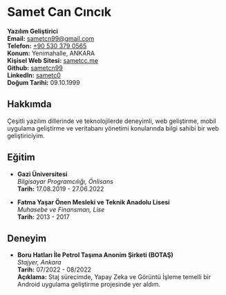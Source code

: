 
<Letter id="page-1">

# Samet Can Cıncık

**Yazılım Geliştirici**  
**Email:** sametcn99@gmail.com  
**Telefon:** [+90 530 379 0565](tel:+905303790565)  
**Konum:** Yenimahalle, ANKARA  
**Kişisel Web Sitesi:** [sametcc.me](https://sametcc.me)  
**Github:** [sametcn99](https://github.com/sametcn99)  
**LinkedIn:** [sametc0](https://www.linkedin.com/in/sametc0)  
**Doğum Tarihi:** 09.10.1999

## Hakkımda

Çeşitli yazılım dillerinde ve teknolojilerde deneyimli, web geliştirme, mobil uygulama geliştirme ve veritabanı yönetimi konularında bilgi sahibi bir web geliştiriciyim.

## Eğitim

- **Gazi Üniversitesi**  
  _Bilgisayar Programcılığı, Önlisans_  
  **Tarih:** 17.08.2019 - 27.06.2022

- **Fatma Yaşar Önen Mesleki ve Teknik Anadolu Lisesi**  
  _Muhasebe ve Finansman, Lise_  
  **Tarih:** 2013 - 2017

## Deneyim

- **Boru Hatları İle Petrol Taşıma Anonim Şirketi (BOTAŞ)**  
  _Stajyer, Ankara_  
  **Tarih:** 07/2022 - 08/2022  
  **Açıklama:** Staj sürecimde, Yapay Zeka ve Görüntü İşleme temelli bir Android uygulama geliştirme projesinde yer aldım.

</Letter>
